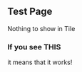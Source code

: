 
## Test Page

<!-- <Section> -->

<!-- ### Mail me -->


<Row>
<Column>
<Tile subtitle="Mail me" title="Do it!">Nothing to show in Tile </Tile>
</Column>
</Row>


### If you see THIS
it means that it works!





